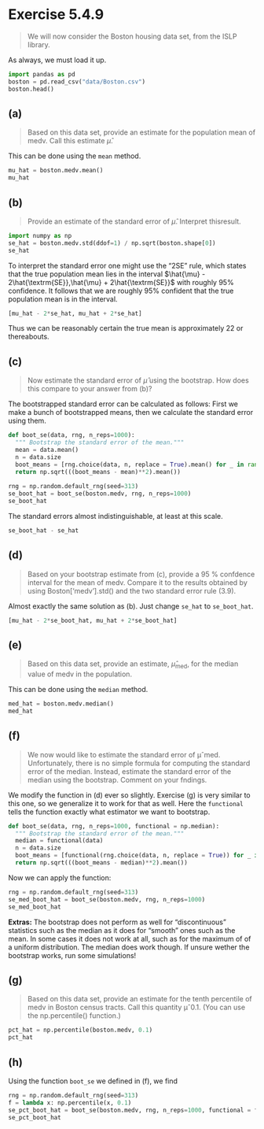 # Exercise 5.4.9 {.unnumbered}

> We will now consider the Boston housing data set, from the ISLP library.

As always, we must load it up.

```python
import pandas as pd
boston = pd.read_csv("data/Boston.csv")
boston.head()
```

## (a)
> Based on this data set, provide an estimate for the population mean of medv. Call this estimate $\hat{\mu}$.

This can be done using the `mean` method.
```python
mu_hat = boston.medv.mean()
mu_hat
```

## (b)
> Provide an estimate of the standard error of $\hat{\mu}$. Interpret thisresult.

```python
import numpy as np
se_hat = boston.medv.std(ddof=1) / np.sqrt(boston.shape[0])
se_hat
```

To interpret the standard error one might use the "2SE" rule, which states that the
true population mean lies in the interval $\hat{\mu} - 2\hat{\textrm{SE}},\hat{\mu} + 2\hat{\textrm{SE}}$ with roughly $95\%$ confidence. It follows that we are roughly $95\%$ confident that the true population mean is in the interval.

```python
[mu_hat - 2*se_hat, mu_hat + 2*se_hat]
```

Thus we can be reasonably certain the true mean is approximately $22$ or thereabouts.

## (c)
> Now estimate the standard error of $\hat{\mu}$ using the bootstrap. How does this compare to your answer from (b)?

The bootstrapped standard error can be calculated as follows: First we make a bunch of bootstrapped means, then we calculate the standard error using them.

```python
def boot_se(data, rng, n_reps=1000):
  """ Bootstrap the standard error of the mean."""
  mean = data.mean()
  n = data.size
  boot_means = [rng.choice(data, n, replace = True).mean() for _ in range(n_reps)]
  return np.sqrt(((boot_means - mean)**2).mean())
  
rng = np.random.default_rng(seed=313)
se_boot_hat = boot_se(boston.medv, rng, n_reps=1000)
se_boot_hat
```

The standard errors almost indistinguishable, at least at this scale.

```python
se_boot_hat - se_hat
```

## (d)
>  Based on your bootstrap estimate from (c), provide a 95 % confdence interval for the mean of medv. Compare it to the results obtained by using Boston['medv'].std() and the two standard error rule (3.9).

Almost exactly the same solution as (b). Just change `se_hat` to `se_boot_hat`.
```python
[mu_hat - 2*se_boot_hat, mu_hat + 2*se_boot_hat]
```

## (e)
> Based on this data set, provide an estimate, $\hat{\mu}_\text{med}$, for the median value of medv in the population.

This can be done using the `median` method.
```python
med_hat = boston.medv.median()
med_hat
```

## (f)
> We now would like to estimate the standard error of µˆmed. Unfortunately, there is no simple formula for computing the standard error of the median. Instead, estimate the standard error of the median using the bootstrap. Comment on your fndings.

We modify the function in (d) ever so slightly. Exercise (g) is very similar to this one, so we generalize it to work for that as well. Here the `functional` tells the function exactly what estimator we want to bootstrap.
```python
def boot_se(data, rng, n_reps=1000, functional = np.median):
  """ Bootstrap the standard error of the mean."""
  median = functional(data)
  n = data.size
  boot_means = [functional(rng.choice(data, n, replace = True)) for _ in range(n_reps)]
  return np.sqrt(((boot_means - median)**2).mean())
```

Now we can apply the function:
```python
rng = np.random.default_rng(seed=313)
se_med_boot_hat = boot_se(boston.medv, rng, n_reps=1000)
se_med_boot_hat
```

**Extras:** The bootstrap does not perform as well for "discontinuous" statistics such as the median as it does for "smooth" ones such as the mean. In some cases it does not work at all, such as for the maximum of of a uniform distribution. The median does work though. If unsure wether the bootstrap works, run some simulations!

## (g)
> Based on this data set, provide an estimate for the tenth percentile of medv in Boston census tracts. Call this quantity µˆ0.1. (You can use the np.percentile() function.)

```python
pct_hat = np.percentile(boston.medv, 0.1)
pct_hat
```

## (h)
Using the function `boot_se` we defined in (f), we find
```python
rng = np.random.default_rng(seed=313)
f = lambda x: np.percentile(x, 0.1)
se_pct_boot_hat = boot_se(boston.medv, rng, n_reps=1000, functional = f)
se_pct_boot_hat
```
